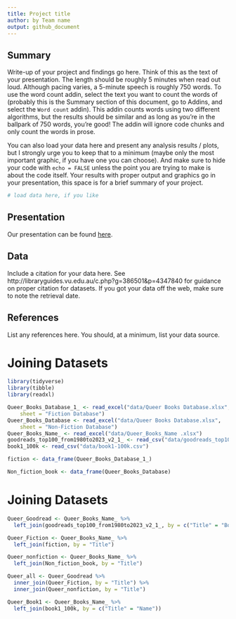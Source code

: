 ```yaml
---
title: Project title
author: by Team name
output: github_document
---
```


## Summary

Write-up of your project and findings go here. 
Think of this as the text of your presentation. 
The length should be roughly 5 minutes when read out loud.
Although pacing varies, a 5-minute speech is roughly 750 words. 
To use the word count addin, select the text you want to count the words of (probably this is the 
Summary section of this document, go to Addins, and select the `Word count` addin).
This addin counts words using two different algorithms, but the results should be similar and as long as you're in the ballpark of 750 words, you're good! 
The addin will ignore code chunks and only count the words in prose.

You can also load your data here and present any analysis results / plots, but I strongly urge you to keep that to a minimum (maybe only the most important graphic, if you have one you can choose). 
And make sure to hide your code with  `echo = FALSE` unless the point you are trying to make is about the code itself.
Your results with proper output and graphics go in your presentation, this space is for a brief summary of your project.

```r
# load data here, if you like
```

## Presentation

Our presentation can be found [here](presentation/presentation.html).

## Data 

Include a citation for your data here. 
See http://libraryguides.vu.edu.au/c.php?g=386501&p=4347840 for guidance on proper citation for datasets. 
If you got your data off the web, make sure to note the retrieval date.

## References

List any references here. You should, at a minimum, list your data source.


# Joining Datasets

```r
library(tidyverse)
library(tibble)
library(readxl)
```

```r
Queer_Books_Database_1_ <- read_excel("data/Queer Books Database.xlsx", 
    sheet = "Fiction Database")
Queer_Books_Database <- read_excel("data/Queer Books Database.xlsx", 
    sheet = "Non-Fiction Database")
Queer_Books_Name_ <- read_excel("data/Queer_Books_Name .xlsx")
goodreads_top100_from1980to2023_v2_1_ <- read_csv("data/goodreads_top100_from1980to2023_v2 (1).csv")
book1_100k <- read_csv("data/book1-100k.csv")
```

```r
fiction <- data_frame(Queer_Books_Database_1_)
```

```r
Non_fiction_book <- data_frame(Queer_Books_Database)
```

# Joining Datasets

```r
Queer_Goodread <- Queer_Books_Name_ %>% 
  left_join(goodreads_top100_from1980to2023_v2_1_, by = c("Title" = "Book"))
```

```r
Queer_Fiction <- Queer_Books_Name_ %>% 
  left_join(fiction, by = "Title")
```

```r
Queer_nonfiction <- Queer_Books_Name_ %>% 
  left_join(Non_fiction_book, by = "Title")
```

```r
Queer_all <- Queer_Goodread %>% 
  inner_join(Queer_Fiction, by = "Title") %>% 
  inner_join(Queer_nonfiction, by = "Title")
```

```r
Queer_Book1 <- Queer_Books_Name_ %>% 
  left_join(book1_100k, by = c("Title" = "Name"))
```





